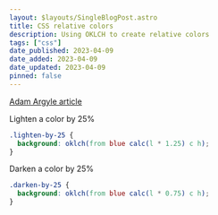 ```yaml
---
layout: $layouts/SingleBlogPost.astro
title: CSS relative colors
description: Using OKLCH to create relative colors
tags: ["css"]
date_published: 2023-04-09
date_added: 2023-04-09
date_updated: 2023-04-09
pinned: false
---
```


[Adam Argyle article](https://developer.chrome.com/blog/css-relative-color-syntax)

Lighten a color by 25%

```css
.lighten-by-25 {
  background: oklch(from blue calc(l * 1.25) c h);
}
```

Darken a color by 25%

```css
.darken-by-25 {
  background: oklch(from blue calc(l * 0.75) c h);
}
```
